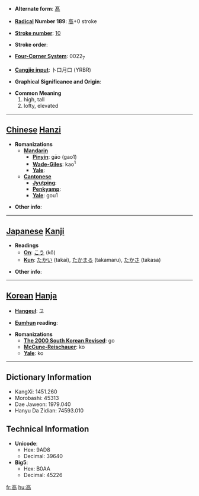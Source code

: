* '''Alternate form''': [[髙]]

* '''[[Wiktionary:Chinese radical index| Radical]] Number 189''': [[Wiktionary:Chinese radical index 高|高]]+0 stroke

* '''[[Wiktionary:Chinese total strokes index|Stroke number]]''': [[Wiktionary:Chinese total strokes index 10|10]]

* '''Stroke order''': 

* '''[[Wiktionary:Chinese four corner index|Four-Corner System]]''': 0022<sub>7</sub>

* '''[[Wiktionary:Chinese Cangjie index|Cangjie input]]''': 卜口月口 (YRBR)

* '''Graphical Significance and Origin''': 

* '''Common Meaning'''
*#high, tall
*# lofty, elevated


----

== [[Chinese]] [[Hanzi]] ==

* '''Romanizations'''
** '''[[Mandarin]]'''
*** '''[[Pinyin]]''': gāo (gao1)
*** '''[[Wade-Giles]]''': kao<sup>1</sup>
*** '''[[Yale]]''': 
** '''[[Cantonese]]'''
*** '''[[Jyutping]]''':
*** '''[[Penkyamp]]''': 
*** '''[[Yale]]''': gou1

* '''Other info''': 

----

== [[Japanese]] [[Kanji]] ==

* '''Readings'''
** '''[[On]]''': [[こう]] (kō)
** '''[[Kun]]''': [[たかい]] (takai), [[たかまる]] (takamaru), [[たかさ]] (takasa)

* '''Other info''':  

----

== [[Korean]] [[Hanja]] ==

* '''[[Hangeul]]''': 고

* '''[[Eumhun]] reading''': 

* '''Romanizations'''
** '''[[The 2000 South Korean Revised Romanization|The 2000 South Korean Revised]]''': go
** '''[[McCune-Reischauer]]''': ko
** '''[[Yale]]''': ko

----

== Dictionary Information ==

* KangXi: 1451.260
* Morobashi: 45313
* Dae Jaweon: 1979.040
* Hanyu Da Zidian: 74593.010

== Technical Information ==

* '''Unicode''':
** Hex: 9AD8
** Decimal: 39640
* '''Big5''':
** Hex: B0AA
** Decimal: 45226

[[fr:高]]
[[hu:高]]